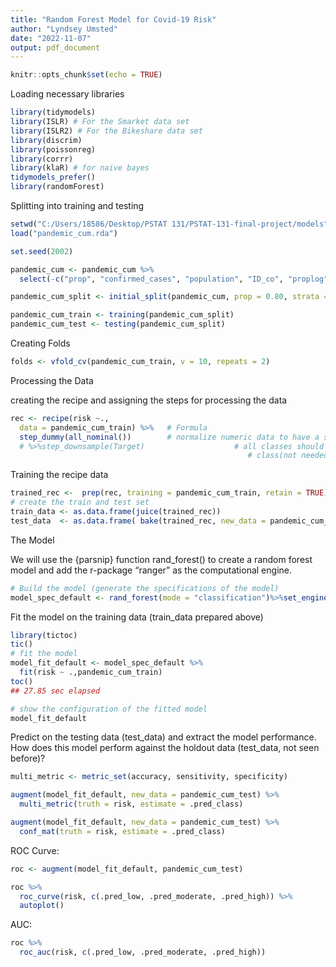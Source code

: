```yaml
---
title: "Random Forest Model for Covid-19 Risk"
author: "Lyndsey Umsted"
date: "2022-11-07"
output: pdf_document
---
```


```r
knitr::opts_chunk$set(echo = TRUE)
```


Loading necessary libraries
```r
library(tidymodels)
library(ISLR) # For the Smarket data set
library(ISLR2) # For the Bikeshare data set
library(discrim)
library(poissonreg)
library(corrr)
library(klaR) # for naive bayes
tidymodels_prefer()
library(randomForest)
```

Splitting into training and testing
```r
setwd("C:/Users/18586/Desktop/PSTAT 131/PSTAT-131-final-project/models")
load("pandemic_cum.rda")

set.seed(2002)

pandemic_cum <- pandemic_cum %>%
  select(-c("prop", "confirmed_cases", "population", "ID_co", "proplog"))

pandemic_cum_split <- initial_split(pandemic_cum, prop = 0.80, strata = risk)

pandemic_cum_train <- training(pandemic_cum_split)
pandemic_cum_test <- testing(pandemic_cum_split)
```


Creating Folds
```r
folds <- vfold_cv(pandemic_cum_train, v = 10, repeats = 2)
```

Processing the Data

creating the recipe and assigning the steps for processing the data
```r
rec <- recipe(risk ~., 
  data = pandemic_cum_train) %>%   # Formula
  step_dummy(all_nominal())        # normalize numeric data to have a standard deviation of one.
  # %>%step_downsample(Target)                    # all classes should have the same frequency as the minority 
                                                     # class(not needed in our case)
```

Training the recipe data
```r
trained_rec <-  prep(rec, training = pandemic_cum_train, retain = TRUE)
# create the train and test set 
train_data <- as.data.frame(juice(trained_rec))
test_data  <- as.data.frame( bake(trained_rec, new_data = pandemic_cum_test))
```

The Model

We will use the {parsnip} function rand_forest() to create a random forest model and add the r-package “ranger” as the computational engine.
```r
# Build the model (generate the specifications of the model) 
model_spec_default <- rand_forest(mode = "classification")%>%set_engine("ranger", verbose = TRUE)
```

Fit the model on the training data (train_data prepared above)
```r
library(tictoc)
tic()
# fit the model
model_fit_default <- model_spec_default %>%
  fit(risk ~ .,pandemic_cum_train)
toc()
## 27.85 sec elapsed

# show the configuration of the fitted model
model_fit_default
```

Predict on the testing data (test_data) and extract the model performance. How does this model perform against the holdout data (test_data, not seen before)?
```r
multi_metric <- metric_set(accuracy, sensitivity, specificity)

augment(model_fit_default, new_data = pandemic_cum_test) %>%
  multi_metric(truth = risk, estimate = .pred_class)
```

```r
augment(model_fit_default, new_data = pandemic_cum_test) %>%
  conf_mat(truth = risk, estimate = .pred_class) 
```

ROC Curve:
```r
roc <- augment(model_fit_default, pandemic_cum_test)

roc %>%
  roc_curve(risk, c(.pred_low, .pred_moderate, .pred_high)) %>%
  autoplot()
```


AUC:
```r
roc %>%
  roc_auc(risk, c(.pred_low, .pred_moderate, .pred_high))
```

